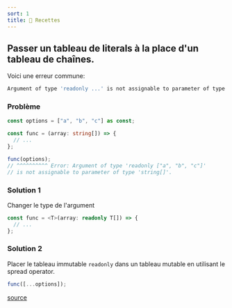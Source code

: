 ```yaml
---
sort: 1
title: 📖 Recettes
---
```


## Passer un tableau de literals à la place d'un tableau de chaînes.

Voici une erreur commune:

```bash
Argument of type 'readonly ...' is not assignable to parameter of type '...[]'
```

### Problème

```typescript
const options = ["a", "b", "c"] as const;

const func = (array: string[]) => {
  // ...
};

func(options);
// ^^^^^^^^^^ Error: Argument of type 'readonly ["a", "b", "c"]'
// is not assignable to parameter of type 'string[]'.
```

### Solution 1

Changer le type de l'argument

```typescript
const func = <T>(array: readonly T[]) => {
  // ...
};
```

### Solution 2

Placer le tableau immutable `readonly` dans un tableau mutable en utilisant le spread operator.

```typescript
func([...options]);
```

[source](https://stackoverflow.com/questions/71978472/argument-of-type-readonly-is-not-assignable-to-parameter-of-type)
